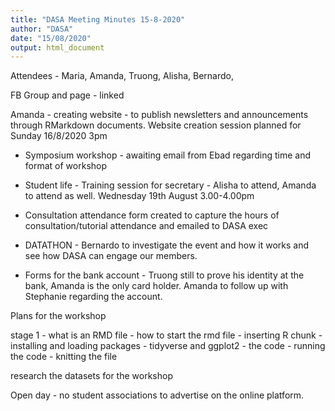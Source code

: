 ```yaml
---
title: "DASA Meeting Minutes 15-8-2020"
author: "DASA"
date: "15/08/2020"
output: html_document
---
```

Attendees - Maria, Amanda, Truong, Alisha, Bernardo,


FB Group and page - linked

Amanda - creating website - to publish newsletters and announcements through RMarkdown documents.
Website creation session planned for Sunday 16/8/2020 3pm

- Symposium workshop - awaiting email from Ebad regarding time and format of workshop

- Student life - Training session for secretary - Alisha to attend, Amanda to attend as well. Wednesday 19th August 3.00-4.00pm

- Consultation attendance form created to capture the hours of consultation/tutorial attendance and emailed to DASA exec

- DATATHON - Bernardo to investigate the event and how it works and see how DASA can engage our members.

- Forms for the bank account - Truong still to prove his identity at the bank, Amanda is the only card holder. Amanda to follow up with Stephanie regarding the account.



Plans for the workshop

stage 1
- what is an RMD file
- how to start the rmd file
- inserting R chunk
- installing and loading packages - tidyverse and ggplot2
- the code
- running the code
- knitting the file

research the datasets for the workshop

Open day - no student associations to advertise on the online platform.



